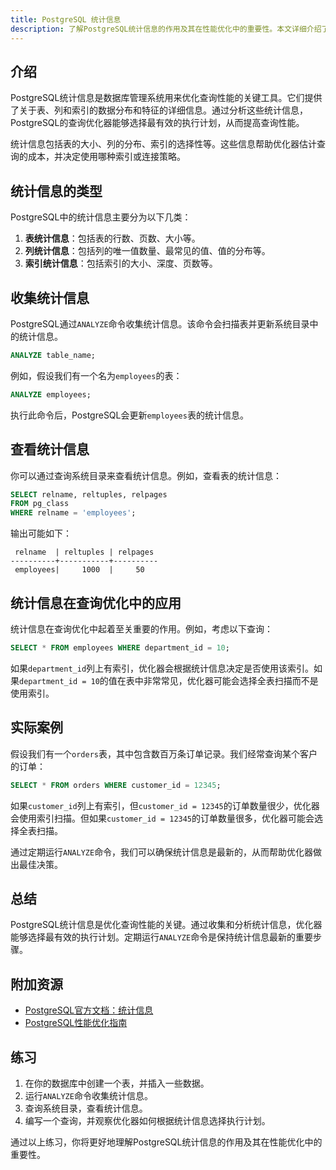 ```yaml
---
title: PostgreSQL 统计信息
description: 了解PostgreSQL统计信息的作用及其在性能优化中的重要性。本文详细介绍了统计信息的类型、收集方式以及如何利用它们优化查询性能。
---
```


## 介绍

PostgreSQL统计信息是数据库管理系统用来优化查询性能的关键工具。它们提供了关于表、列和索引的数据分布和特征的详细信息。通过分析这些统计信息，PostgreSQL的查询优化器能够选择最有效的执行计划，从而提高查询性能。

统计信息包括表的大小、列的分布、索引的选择性等。这些信息帮助优化器估计查询的成本，并决定使用哪种索引或连接策略。

## 统计信息的类型

PostgreSQL中的统计信息主要分为以下几类：

1. **表统计信息**：包括表的行数、页数、大小等。
2. **列统计信息**：包括列的唯一值数量、最常见的值、值的分布等。
3. **索引统计信息**：包括索引的大小、深度、页数等。

## 收集统计信息

PostgreSQL通过`ANALYZE`命令收集统计信息。该命令会扫描表并更新系统目录中的统计信息。

```sql
ANALYZE table_name;
```

例如，假设我们有一个名为`employees`的表：

```sql
ANALYZE employees;
```

执行此命令后，PostgreSQL会更新`employees`表的统计信息。

## 查看统计信息

你可以通过查询系统目录来查看统计信息。例如，查看表的统计信息：

```sql
SELECT relname, reltuples, relpages
FROM pg_class
WHERE relname = 'employees';
```

输出可能如下：

```
 relname  | reltuples | relpages
----------+-----------+----------
 employees|     1000  |     50
```

## 统计信息在查询优化中的应用

统计信息在查询优化中起着至关重要的作用。例如，考虑以下查询：

```sql
SELECT * FROM employees WHERE department_id = 10;
```

如果`department_id`列上有索引，优化器会根据统计信息决定是否使用该索引。如果`department_id = 10`的值在表中非常常见，优化器可能会选择全表扫描而不是使用索引。

## 实际案例

假设我们有一个`orders`表，其中包含数百万条订单记录。我们经常查询某个客户的订单：

```sql
SELECT * FROM orders WHERE customer_id = 12345;
```

如果`customer_id`列上有索引，但`customer_id = 12345`的订单数量很少，优化器会使用索引扫描。但如果`customer_id = 12345`的订单数量很多，优化器可能会选择全表扫描。

通过定期运行`ANALYZE`命令，我们可以确保统计信息是最新的，从而帮助优化器做出最佳决策。

## 总结

PostgreSQL统计信息是优化查询性能的关键。通过收集和分析统计信息，优化器能够选择最有效的执行计划。定期运行`ANALYZE`命令是保持统计信息最新的重要步骤。

## 附加资源

- [PostgreSQL官方文档：统计信息](https://www.postgresql.org/docs/current/planner-stats.html)
- [PostgreSQL性能优化指南](https://www.postgresql.org/docs/current/performance-tips.html)

## 练习

1. 在你的数据库中创建一个表，并插入一些数据。
2. 运行`ANALYZE`命令收集统计信息。
3. 查询系统目录，查看统计信息。
4. 编写一个查询，并观察优化器如何根据统计信息选择执行计划。

通过以上练习，你将更好地理解PostgreSQL统计信息的作用及其在性能优化中的重要性。